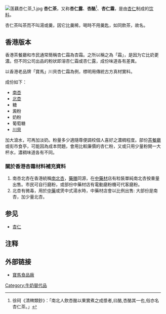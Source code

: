 {{not|杏仁奶}}
{{globalize|area=[[香港|香港]]}}
[[File:莲藕杏仁茶_1.jpg|thumb]]
'''杏仁茶'''，又称'''杏仁露'''、'''杏酪'''<ref>徐珂《清稗類鈔》：「南北人飲杏酪以果實煮之成漿者,曰酪,杏酪其一也,俗亦名杏仁茶。」</ref>、'''杏仁霜'''，是由[[杏仁|杏仁]]制成的[[饮料|饮料]]。

杏仁茶叫茶而不叫湯或羹，因它比羹稀，喝時不用羹匙，如同飲茶，故名。

== 香港版本 ==
香港茶餐廳和市民通常簡稱杏仁霜為杏霜。之所以稱之為「霜」，是因为它比奶更濃。但不同公司出品的粉狀即溶杏仁霜或杏仁露，成份味道各有差異。

以香港老品牌「寶馬」川貝杏仁霜為例，標明用傳統古方真材實料。

成份如下：<!-- 本人與任何食品飲品公司無關。飲杏霜卅年。 I have no relation with any beverage companies or food companies. I drank it for over 30 years.-->
* [[南杏|南杏]]
* [[北杏|北杏]]
* 糖
* 澱粉
* 奶粉
* 葡萄糖
* [[川貝|川貝]]
加大滾水，可再加淡奶。粉量多少適隨尊便調校個人喜好之濃稠程度。部份[[茶餐廳|茶餐廳]]或街市食亭，可能因為成本問題，會用比較廉價的杏仁粉，又或只用少量粉開一大杯水，濃稠味道各有不同。

===關於香港杏霜材料補充資料===
# 南杏北杏在香港統稱[[杏仁|南北杏]]，[[藥膳|藥膳]]同源，在[[中藥材|中藥材]]店有粒裝單純南北杏按重量出售。市民可自行磨粉，或部份中藥材店有電動磨粉機可代客磨粉。
# 北杏有微毒，用於[[中藥|中藥]]或煲中式湯水時，中藥材店會以比例出售: 大部份是南杏，加少量北杏。

==参见==
*[[杏仁|杏仁]]

== 注释 ==

{{Reflist|25em}}

==外部链接==
* [http://www.pomafood.com 寶馬食品廠] {{Wayback|url=http://www.pomafood.com/ |date=20211221084422 }}

[[Category:牛奶替代品|Category:牛奶替代品]]